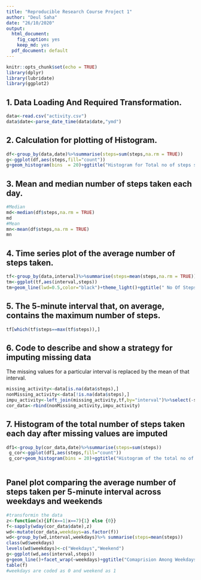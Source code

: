 ---
title: "Reproducible Research Course Project 1"
author: "Deul Saha"
date: "26/10/2020"
output:
  html_document: 
    fig_caption: yes
    keep_md: yes
  pdf_document: default
---

```{r setup, include=FALSE}
knitr::opts_chunk$set(echo = TRUE)
library(dplyr)
library(lubridate)
library(ggplot2)
```
## 1. Data Loading And Required Transformation.
```{r }
data<-read.csv("activity.csv")
data$date<-parse_date_time(data$date,"ymd")
```
## 2. Calculation for plotting of Histogram.
```{r fig.width=5, paged.print=TRUE}
df<-group_by(data,date)%>%summarise(steps=sum(steps,na.rm = TRUE))
g<-ggplot(df,aes(steps,fill="count"))
g+geom_histogram(bins  = 20)+ggtitle("Histogram for Total no of steps summed over days")+xlab("Steps")+theme_light()

```

## 3. Mean and median number of steps taken each day.
```{r paged.print=FALSE}
#Median 
md<-median(df$steps,na.rm = TRUE)
md
#Mean
mn<-mean(df$steps,na.rm = TRUE)
mn
```
## 4. Time series plot of the average number of steps taken.
```{r fig.width=6, message=TRUE, warning=TRUE, paged.print=TRUE}
tf<-group_by(data,interval)%>%summarise(steps=mean(steps,na.rm = TRUE))
tm<-ggplot(tf,aes(interval,steps))
tm+geom_line(lwd=0.5,color="black")+theme_light()+ggtitle(" No Of Steps Averaged Over Days For Different Intervals. ")+xlab("Interval")+ylab("Steps")
```

## 5. The 5-minute interval that, on average, contains the maximum number of steps.
```{r}
tf[which(tf$steps==max(tf$steps)),]
```
## 6. Code to describe and show a strategy for imputing missing data
The missing values for a particular interval is replaced by the mean of that interval.
```{r}
missing_activity<-data[is.na(data$steps),]
nonMissing_activity<-data[!is.na(data$steps),]
impu_activity<-left_join(missing_activity,tf,by="interval")%>%select(-steps.x)%>%rename(steps=steps.y)
cor_data<-rbind(nonMissing_activity,impu_activity)
```
## 7. Histogram of the total number of steps taken each day after missing values are imputed
```{r echo=TRUE, fig.width=5, message=TRUE, warning=TRUE, paged.print=TRUE}
df1<-group_by(cor_data,date)%>%summarise(steps=sum(steps))
 g_cor<-ggplot(df1,aes(steps,fill="count"))
 g_cor+geom_histogram(bins = 20)+ggtitle("Histogram of the total no of steps taken after data Imputation. ")+xlab("Steps")+ylab("count")
 
```

## Panel plot comparing the average number of steps taken per 5-minute interval across weekdays and weekends
```{r fig.height=4, fig.width=6, paged.print=TRUE}
#transformin the data 
z<-function(x){if(x==1|x==7){1} else {0}}
f<-sapply(wday(cor_data$date),z)
wd<-mutate(cor_data,weekdays=as.factor(f))
wd<-group_by(wd,interval,weekdays)%>% summarise(steps=mean(steps))
class(wd$weekdays)
levels(wd$weekdays)<-c("Weekdays","Weekend")
g<-ggplot(wd,aes(interval,steps))
g+geom_line()+facet_wrap(~weekdays)+ggtitle("Comaprision Among Weekdays And Weekend")+xlab("Interval")+ylab("Steps")
table(f)
#weekdays are coded as 0 and weekend as 1
```




